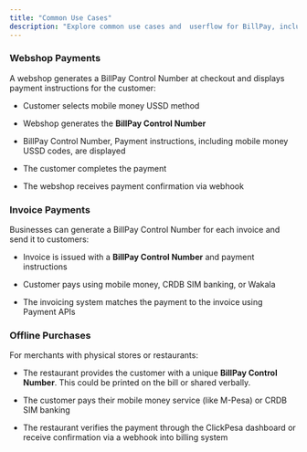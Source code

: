 ```yaml
---
title: "Common Use Cases"
description: "Explore common use cases and  userflow for BillPay, including webshop payments, invoice payments, and offline purchases."
---
```


### Webshop Payments

A webshop generates a BillPay Control Number at checkout and displays payment instructions for the customer:

- Customer selects mobile money USSD method

- Webshop generates the **BillPay Control Number**

- BillPay Control Number, Payment instructions, including mobile money USSD codes, are displayed

- The customer completes the payment

- The webshop receives payment confirmation via webhook


### Invoice Payments

Businesses can generate a BillPay Control Number for each invoice and send it to customers:

- Invoice is issued with a **BillPay Control Number** and payment instructions

- Customer pays using mobile money, CRDB SIM banking, or Wakala

- The invoicing system matches the payment to the invoice using Payment APIs


### Offline Purchases

For merchants with physical stores or restaurants:

- The restaurant provides the customer with a unique **BillPay Control Number**. This could be printed on the bill or shared verbally.

- The customer pays their mobile money service (like M-Pesa) or CRDB SIM banking

- The restaurant verifies the payment through the ClickPesa dashboard or receive confirmation via a webhook into billing system
